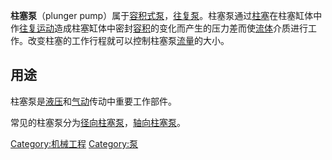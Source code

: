 {{沒有來源|time=2011-12-29}}
'''柱塞泵'''（plunger pump）属于[[容积式泵|容积式泵]]，[[往复泵|往复泵]]。柱塞泵通过[[柱塞|柱塞]]在柱塞缸体中作[[往复运动|往复运动]]造成柱塞缸体中密封[[容积|容积]]的变化而产生的压力差而使[[流体|流体]]介质进行工作。改变柱塞的工作行程就可以控制柱塞泵[[流量|流量]]的大小。

== 用途 ==
柱塞泵是[[液压|液压]]和[[气动|气动]]传动中重要工作部件。

常见的柱塞泵分为[[径向柱塞泵|径向柱塞泵]]，[[轴向柱塞泵|轴向柱塞泵]]。

[[Category:机械工程|Category:机械工程]]
[[Category:泵|Category:泵]]
{{stub}}
